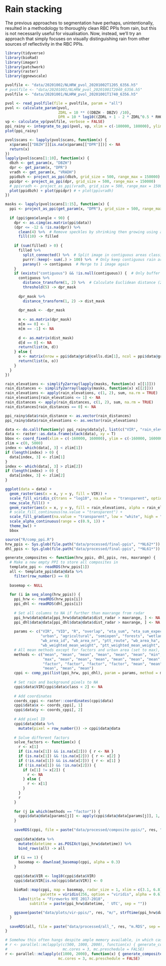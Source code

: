 # Rain stacking

The previous approaches to segmentation have perhaps, unintentionally, resulted in a methodology to thoroughly clean RBC PPIs from rain, but this is not necessarily useful for visualisation. Now, instead, we'll try an approach that simply focuses on visually distinguishing rain from other sources of reflectivity in the RBC PPIs.

```r
library(tidyverse)
library(bioRad)
library(imager)
library(patchwork)
library(raster)
library(ggnewscale)
```

```r
pvolfile <- "data/20201002/NLHRW_pvol_20201002T1205_6356.h5"
# pvolfile <- "data/20201001/NLHRW_pvol_20201001T2040_6356.h5"
pvolfile <- "data/20201001/NLHRW_pvol_20201001T1740_6356.h5"

pvol <- read_pvolfile(file = pvolfile, param = "all")
pvol <- calculate_param(pvol, 
                        ZDRL = 10 ** ((DBZH - DBZV) /10),
                        DPR = 10 * log10((ZDRL + 1 - 2 * ZDRL^0.5 * RHOHV) / (ZDRL + 1 + 2 * ZDRL^ 0.5 * RHOHV)))
vp <- calculate_vp(pvolfile, verbose = FALSE)
ppi_rainy <- integrate_to_ppi(pvol, vp, xlim = c(-180000, 180000), ylim = c(-180000, 180000), res = 500, param = "DBZH")
plot(ppi_rainy)
```
```r
pvol$scans <- lapply(pvol$scans, function(x) {
  x$params[["DBZH"]][is.na(x$params[["DPR"]])] <- NA
  return(x)
})
lapply(pvol$scans[1:10], function(x) {
  dbzh <- get_param(x, "DBZH")
  dpr <- get_param(x, "DPR")
  vradh <- get_param(x, "VRADH")
  ppidbzh <- project_as_ppi(dbzh, grid_size = 500, range_max = 150000)
  ppidpr <- project_as_ppi(dpr, grid_size = 500, range_max = 150000)
  # ppivradh <- project_as_ppi(vradh, grid_size = 500, range_max = 150000)
  plot(ppidbzh) + plot(ppidpr) # + plot(ppivradh)
})
```
```r
masks <- lapply(pvol$scans[1:15], function(x) {
  ppi <- project_as_ppi(get_param(x, "DPR"), grid_size = 500, range_max = 180000)
  
  if (ppi$geo$elangle < 90) {
    dpr <- as.cimg(as.matrix(ppi$data))
    (dpr <= -12 & !is.na(dpr)) %>%
      clean(4) %>%  # Remove speckles by shrinking then growing using a 4px radius
      fill(10) -> filled
    
    if (sum(filled) > 0) {
      filled %>%
        split_connected() %>%  # Split image in contiguous areas classified as rain
        purrr::keep(~ sum(.) > 100) %>%  # Only keep contiguous rain areas if area is > 100 pixels
        parany() -> contiguous  # Merge to 1 image again
    }
    if (exists("contiguous") && !is.null(contiguous)) {  # Only buffer if any rain areas of > 50 pixels are retained
      contiguous %>%
        distance_transform(1, 2) %>%  # Calculate Euclidean distance (2nd argument) to pixels classified as 1
        threshold(5) -> dpr_mask
      
      dpr_mask %>%
        distance_transform(1, 2) -> dist_mask
      
      dpr_mask <- -dpr_mask
      
      m <- as.matrix(dpr_mask)
      m[m == 0] <- 1
      m[m == -1] <- NA
      
      d <- as.matrix(dist_mask)
      d[d == 0] <- NA
      return(list(m, d))
    } else {
      o <- matrix(nrow = ppi$data@grid@cells.dim[1], ncol = ppi$data@grid@cells.dim[2])
      return(list(o, o))
    }
  }
})

rain_elevations <- simplify2array(lapply(masks, function(x) x[[1]]))
rain_distances <- simplify2array(lapply(masks, function(x) x[[2]]))
rain_elevations <- apply(rain_elevations, c(1, 2), sum, na.rm = TRUE)
rain_elevations[rain_elevations <= 1] <- NA
rain_distances <- apply(rain_distances, c(1, 2), sum, na.rm = TRUE)
rain_distances[rain_distances == 0] <- NA

ppi_rainy$data$rain_distance <- as.vector(rain_distances)
ppi_rainy$data$rain_elevations <- as.vector(rain_elevations)
```

```r
data <- do.call(function(y) ppi_rainy$data[y], list(c("VIR", "rain_elevations")))
data <- raster::as.data.frame(stack(data), xy = T)
bbox <- coord_fixed(xlim = c(-160000, 160000), ylim = c(-160000, 160000))
zlim = c(0, 5000)
index <- which(data[, 3] < zlim[1])
if (length(index) > 0) {
  data[index, 3] <- zlim[1]
}
index <- which(data[, 3] > zlim[2])
if (length(index) > 0) {
  data[index, 3] <- zlim[2]
}

ggplot(data = data) +
  geom_raster(aes(x = x, y = y, fill = VIR)) +
  scale_fill_viridis_c(trans = "log10", na.value = "transparent", option = "plasma") +
  new_scale_fill() +
  geom_raster(aes(x = x, y = y, fill = rain_elevations, alpha = rain_elevations)) +
  # scale_fill_continuous(na.value = "transparent") +
  scale_fill_gradient(na.value = "transparent", low = "white", high = "#7fb4ff") +
  scale_alpha_continuous(range = c(0.9, 1)) +
  theme_bw() +
  bbox
```

```r
source("R/comp_ppi.R")
hrw_ppis <- Sys.glob(file.path("data/processed/final-ppis", "*NL62*"))
dhl_ppis <- Sys.glob(file.path("data/processed/final-ppis", "*NL61*"))

generate_composites <- function(hrw_ppis, dhl_ppis, res, maxrange) {
  # Make a new empty PPI to store all composites in
  template_ppi <- readRDS(hrw_ppis[1])
  all <- template_ppi$data@data %>%
    filter(row_number() == 0)
  
  basemap <- NULL
  
  for (i in seq_along(hrw_ppis)) {
    ppi_hrw <- readRDS(hrw_ppis[i])
    ppi_dhl <- readRDS(dhl_ppis[i])
    
    # Set all columns to NA if further than maxrange from radar
    ppi_hrw$data@data[ppi_hrw$data@data$dist_radar > maxrange, ] <- NA
    ppi_dhl$data@data[ppi_dhl$data@data$dist_radar > maxrange, ] <- NA
    
    params <- c("VIR", "VID", "R", "overlap", "eta_sum", "eta_sum_expected", "dist_radar", "class",
                "urban", "agricultural", "semiopen", "forests", "wetlands", "waterbodies", "dist_urban", "human_pop",
                "wb_area_id", "wb_area_nr", "ptt_route", "wb_area_ha", "wb_total_biomass", "ptt_total_biomass", "total_biomass", 
                "wb_weighted_mean_weight", "ptt_weighted_mean_weight", "weighted_mean_weight")
    # All mean methods except for factors and urban area (set to max), because we want to strictly filter out fireworks
    methods <- c("mean", "mean", "mean", "mean", "mean", "mean", "min", "min",
                 "max", "mean", "mean", "mean", "mean", "mean", "mean", "mean", 
                 "factor", "factor", "factor", "factor", "mean", "mean", "mean",
                 "mean", "mean", "mean")
    cppi <- comp_ppi(list(ppi_hrw, ppi_dhl), param = params, method = methods, res = c(res, res), coverage = "count")
    
    # Set rain and background pixels to NA
    cppi$data$VIR[cppi$data$class < 2] <- NA
    
    # Add coordinates
    coords_cppi <- raster::coordinates(cppi$data)
    cppi$data$x <- coords_cppi[, 1]
    cppi$data$y <- coords_cppi[, 2]
    
    # Add pixel ID
    cppi$data@data %>%
      mutate(pixel = row_number()) -> cppi$data@data
    
    # Solve different factors
    solve_factors <- function(x) {
      r <- x[1]
      if (is.na(x[1]) && is.na(x[2])) { r <- NA }
      if (is.na(x[1]) && !is.na(x[2])) { r <- x[2] }
      if (!is.na(x[1]) && is.na(x[2])) { r <- x[1] }
      if (!is.na(x[1]) && !is.na(x[2])) {
        if (x[1] != x[2]) {
          r <- NA
        } else {
          r <- x[1]
        }
      }
      r
    }
    
    for (j in which(methods == "factor")) {
      cppi$data@data[params[j]] <- apply(cppi$data@data[params[j]], 1, solve_factors)
    }
    
    saveRDS(cppi, file = paste("data/processed/composite-ppis/", res, "m/", strftime(ppi_hrw$datetime, format = "%Y%m%d%H%M"), ".RDS", sep = ""))
    
    cppi$data@data %>%
      mutate(datetime = as.POSIXct(ppi_hrw$datetime)) %>%
      bind_rows(all) -> all
    
    if (i == 1) {
      basemap <- download_basemap(cppi, alpha = 0.3)
    }
    
    cppi$data$VIR <- log10(cppi$data$VIR)
    cppi$data$VIR[is.na(cppi$data$VIR)] <- 0
    
    bioRad::map(cppi, map = basemap, radar_size = 1, xlim = c(3.1, 6.8), ylim = c(51, 54), zlim = c(0, 4.5),
                palette = viridis(256, option = "viridis", alpha = 0.6)) +
      labs(title = "Fireworks NYE 2017-2018",
           subtitle = paste(ppi_hrw$datetime, ' UTC', sep = ""))

    ggsave(paste("data/plots/vir-ppis/", res, "m/", strftime(ppi_hrw$datetime, format = "%Y%m%d%H%M"), ".png", sep = ""))
  }
  
  saveRDS(all, file = paste("data/processed/all_", res, "m.RDS", sep = ""))
}

# Somehow this often hangs despite ample memory available, in which case better executed serially.
# r <- parallel::mclapply(c(500, 1000, 2000), function(x) { generate_composites(hrw_ppis, dhl_ppis, res = x, maxrange = 66000)},
#                         mc.cores = 3, mc.preschedule = FALSE)
r <- parallel::mclapply(c(1000, 2000), function(x) { generate_composites(hrw_ppis, dhl_ppis, res = x, maxrange = 66000)},
                        mc.cores = 3, mc.preschedule = FALSE)
```


